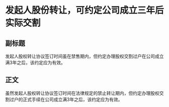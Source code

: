 # 发起人股份转让，可约定公司成立三年后实际交割
## 副标题
发起人股权转让协议签订时间虽在禁售期内，但约定办理股权交割过户在公司成立满3年之后，该约定应为有效。
## 正文
虽然发起人股权转让协议签订时间在法律规定的禁止转让期内，但约定办理股权交割过户的正式手续在公司成立满3年之后，该约定应为有效。